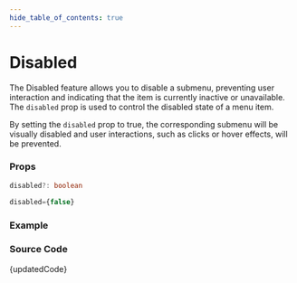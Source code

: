 ```yaml
---
hide_table_of_contents: true
---
```



# Disabled


The Disabled feature allows you to disable a submenu, preventing user interaction and indicating that the item is currently inactive or unavailable. The `disabled` prop is used to control the disabled state of a menu item.

By setting the `disabled` prop to true, the corresponding submenu will be visually disabled and user interactions, such as clicks or hover effects, will be prevented.

### Props

```ts noCopy
disabled?: boolean
```

```ts noCopy title='Default Value'
disabled={false}
```

### Example

<BrowserWindow url='/vertical-menu/submenu/disabled'>
  <Provider>
    <Disabled />
  </Provider>
</BrowserWindow>

### Source Code

<TsToJsCodeSnippet>{updatedCode}</TsToJsCodeSnippet>
